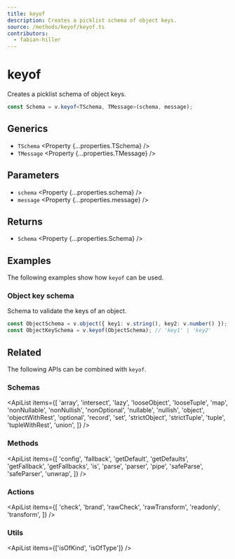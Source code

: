 ```yaml
---
title: keyof
description: Creates a picklist schema of object keys.
source: /methods/keyof/keyof.ts
contributors:
  - fabian-hiller
---
```



# keyof

Creates a picklist schema of object keys.

```ts
const Schema = v.keyof<TSchema, TMessage>(schema, message);
```

## Generics

- `TSchema` <Property {...properties.TSchema} />
- `TMessage` <Property {...properties.TMessage} />

## Parameters

- `schema` <Property {...properties.schema} />
- `message` <Property {...properties.message} />

## Returns

- `Schema` <Property {...properties.Schema} />

## Examples

The following examples show how `keyof` can be used.

### Object key schema

Schema to validate the keys of an object.

```ts
const ObjectSchema = v.object({ key1: v.string(), key2: v.number() });
const ObjectKeySchema = v.keyof(ObjectSchema); // 'key1' | 'key2'
```

## Related

The following APIs can be combined with `keyof`.

### Schemas

<ApiList
  items={[
    'array',
    'intersect',
    'lazy',
    'looseObject',
    'looseTuple',
    'map',
    'nonNullable',
    'nonNullish',
    'nonOptional',
    'nullable',
    'nullish',
    'object',
    'objectWithRest',
    'optional',
    'record',
    'set',
    'strictObject',
    'strictTuple',
    'tuple',
    'tupleWithRest',
    'union',
  ]}
/>

### Methods

<ApiList
  items={[
    'config',
    'fallback',
    'getDefault',
    'getDefaults',
    'getFallback',
    'getFallbacks',
    'is',
    'parse',
    'parser',
    'pipe',
    'safeParse',
    'safeParser',
    'unwrap',
  ]}
/>

### Actions

<ApiList
  items={[
    'check',
    'brand',
    'rawCheck',
    'rawTransform',
    'readonly',
    'transform',
  ]}
/>

### Utils

<ApiList items={['isOfKind', 'isOfType']} />
